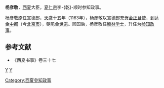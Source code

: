 {{expand|time=2017-05-25}}'''杨彦敬'''{{BD|?||？|}}，[[西夏|西夏]]大臣，[[夏仁宗|夏仁宗]]李-{乾}-顺时参知政事。

杨彦敬原任宣德郎，[[天盛_(西夏)|天盛]]十五年（1163年），杨彦敬以宣德郎充贺[[金朝|金]][[春节|正旦]]使，到达[[金中都|金中都]]（今[[北京市|北京市]]），朝见[[金世宗|金世宗]]。回国后，杨彦敬任[[翰林学士|翰林学士]]，升任为[[参知政事|参知政事]]。
==参考文献==
* 《西夏书事》卷三十七
[[分类:西夏官员|Y]]
[[分类:杨姓|Y]]
[[Category:西夏參知政事|Category:西夏參知政事]]